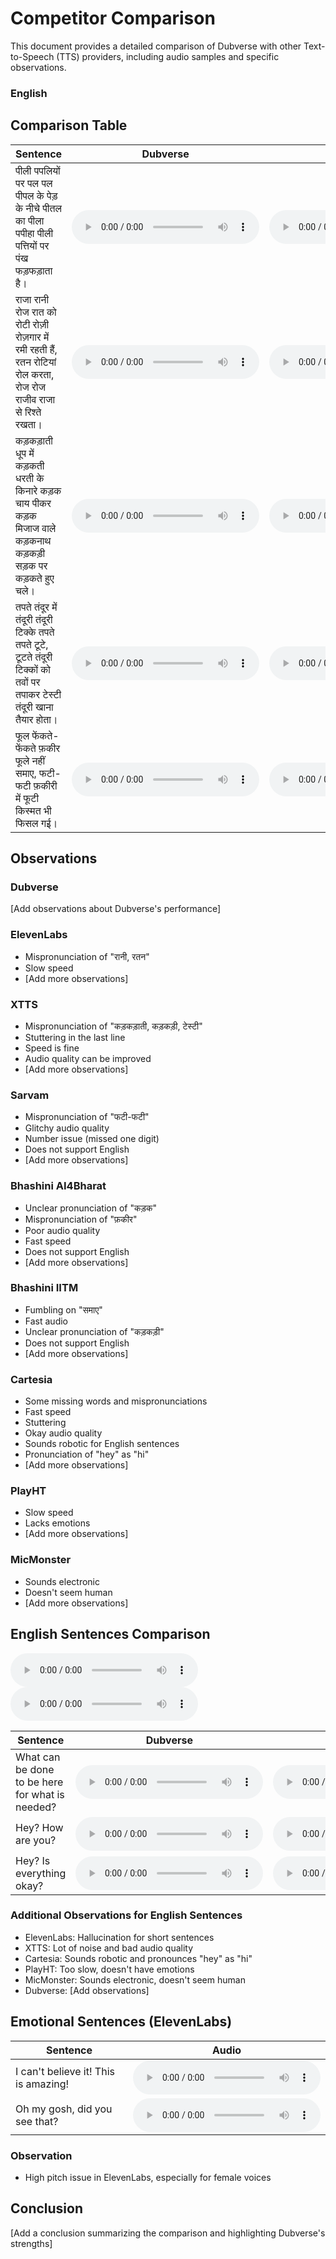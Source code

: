 # Competitor Comparison

This document provides a detailed comparison of Dubverse with other Text-to-Speech (TTS) providers, including audio samples and specific observations.

### English

## Comparison Table

| Sentence | Dubverse | ElevenLabs | XTTS | Sarvam | Bhashini AI4Bharat | Bhashini IITM | Cartesia | PlayHT | MicMonster |
|----------|----------|------------|------|--------|-------------------|---------------|----------|--------|------------|
| पीली पपलियों पर पल पल पीपल के पेड़ के नीचे पीतल का पीला पपीहा पीली पत्तियों पर पंख फड़फड़ाता है। | <audio controls src="https://dubverse-webapp.s3.ap-south-1.amazonaws.com/speaker_comparison/shaan_sentence1_20241004055028.wav"></audio> | <audio controls src="https://dubverse-webapp.s3.ap-south-1.amazonaws.com/speaker_comparison/ElevenLabs_2024-09-28T10_28_12_Aakash Aryan - Conversational Voice_pvc_s36_sb75_se0_b_m2.wav"></audio> | <audio controls src="https://dubverse-webapp.s3.ap-south-1.amazonaws.com/speaker_comparison/output_audio (9).wav"></audio> | <audio controls src="https://dubverse-webapp.s3.ap-south-1.amazonaws.com/speaker_comparison/sarvam_samples_1.wav"></audio> | <audio controls src="https://dubverse-webapp.s3.ap-south-1.amazonaws.com/speaker_comparison/download.mp3"></audio> | <audio controls src="https://dubverse-webapp.s3.ap-south-1.amazonaws.com/speaker_comparison/download (5).mp3"></audio> | <audio controls src="https://dubverse-webapp.s3.ap-south-1.amazonaws.com/speaker_comparison/cartesia_audio_2024-10-04T00_19_36+05_30.wav"></audio> | <audio controls src="https://dubverse-webapp.s3.ap-south-1.amazonaws.com/speaker_comparison/1c25de8be40641f5b150aa60b8f4bd04.mp3"></audio> | <audio controls src="https://dubverse-webapp.s3.ap-south-1.amazonaws.com/speaker_comparison/hi-IN-MadhurNeural.mp3"></audio> |
| राजा रानी रोज रात को रोटी रोज़ी रोज़गार में रमी रहती हैं, रतन रोटियां रोल करता, रोज रोज राजीव राजा से रिश्ते रखता। | <audio controls src="https://dubverse-webapp.s3.ap-south-1.amazonaws.com/speaker_comparison/shaan_sentence2_20241004055114.wav"></audio> | <audio controls src="https://dubverse-webapp.s3.ap-south-1.amazonaws.com/speaker_comparison/ElevenLabs_2024-09-28T10_25_36_Aakash Aryan - Conversational Voice_pvc_s36_sb75_se0_b_m2.mp3"></audio> | <audio controls src="https://dubverse-webapp.s3.ap-south-1.amazonaws.com/speaker_comparison/output_audio (11).wav"></audio> | <audio controls src="https://dubverse-webapp.s3.ap-south-1.amazonaws.com/speaker_comparison/sarvam_samples_2.wav"></audio> | <audio controls src="https://dubverse-webapp.s3.ap-south-1.amazonaws.com/speaker_comparison/download (1).mp3"></audio> | <audio controls src="https://dubverse-webapp.s3.ap-south-1.amazonaws.com/speaker_comparison/download (6).mp3"></audio> | <audio controls src="https://dubverse-webapp.s3.ap-south-1.amazonaws.com/speaker_comparison/cartesia_audio_2024-10-04T00_19_53+05_30.wav"></audio> | <audio controls src="https://dubverse-webapp.s3.ap-south-1.amazonaws.com/speaker_comparison/93bdb7b187724cbdadb9eb39d883c8cb.mp3"></audio> | <audio controls src="https://dubverse-webapp.s3.ap-south-1.amazonaws.com/speaker_comparison/hi-IN-MadhurNeural (1).mp3"></audio> |
| कड़कड़ाती धूप में कड़कती धरती के किनारे कड़क चाय पीकर कड़क मिजाज वाले कड़कनाथ कड़कड़ी सड़क पर कड़कते हुए चले। | <audio controls src="https://dubverse-webapp.s3.ap-south-1.amazonaws.com/speaker_comparison/shaan_sentence3_20241004055208.wav"></audio> | <audio controls src="https://dubverse-webapp.s3.ap-south-1.amazonaws.com/speaker_comparison/ElevenLabs_2024-09-28T10_26_20_Aakash Aryan - Conversational Voice_pvc_s36_sb75_se0_b_m2.mp3"></audio> | <audio controls src="https://dubverse-webapp.s3.ap-south-1.amazonaws.com/speaker_comparison/output_audio (13).wav"></audio> | <audio controls src="https://dubverse-webapp.s3.ap-south-1.amazonaws.com/speaker_comparison/sarvam_samples_3.wav"></audio> | <audio controls src="https://dubverse-webapp.s3.ap-south-1.amazonaws.com/speaker_comparison/download (2).mp3"></audio> | <audio controls src="https://dubverse-webapp.s3.ap-south-1.amazonaws.com/speaker_comparison/download (7).mp3"></audio> | <audio controls src="https://dubverse-webapp.s3.ap-south-1.amazonaws.com/speaker_comparison/cartesia_audio_2024-10-04T00_20_25+05_30.wav"></audio> | <audio controls src="https://dubverse-webapp.s3.ap-south-1.amazonaws.com/speaker_comparison/4d787836a45a40ec8d8b85f6effb233f.mp3"></audio> | <audio controls src="https://dubverse-webapp.s3.ap-south-1.amazonaws.com/speaker_comparison/hi-IN-MadhurNeural (2).mp3"></audio> |
| तपते तंदूर में तंदूरी तंदूरी टिक्के तपते तपते टूटे, टूटते तंदूरी टिक्कों को तवों पर तपाकर टेस्टी तंदूरी खाना तैयार होता। | <audio controls src="https://dubverse-webapp.s3.ap-south-1.amazonaws.com/speaker_comparison/shaan_sentence4_20241004055300.wav"></audio> | <audio controls src="https://dubverse-webapp.s3.ap-south-1.amazonaws.com/speaker_comparison/ElevenLabs_2024-09-28T10_28_08_Aakash Aryan - Conversational Voice_pvc_s36_sb75_se0_b_m2.mp3"></audio> | <audio controls src="https://dubverse-webapp.s3.ap-south-1.amazonaws.com/speaker_comparison/output_audio (12).wav"></audio> | <audio controls src="https://dubverse-webapp.s3.ap-south-1.amazonaws.com/speaker_comparison/sarvam_samples_4.wav"></audio> | <audio controls src="https://dubverse-webapp.s3.ap-south-1.amazonaws.com/speaker_comparison/download (3).mp3"></audio> | <audio controls src="https://dubverse-webapp.s3.ap-south-1.amazonaws.com/speaker_comparison/download (8).mp3"></audio> | <audio controls src="https://dubverse-webapp.s3.ap-south-1.amazonaws.com/speaker_comparison/cartesia_audio_2024-10-04T00_20_42+05_30.wav"></audio> | <audio controls src="https://dubverse-webapp.s3.ap-south-1.amazonaws.com/speaker_comparison/5014e441f67640b5bacf7efa087bdbec.mp3"></audio> | <audio controls src="https://dubverse-webapp.s3.ap-south-1.amazonaws.com/speaker_comparison/hi-IN-MadhurNeural (3).mp3"></audio> |
| फूल फेंकते-फेंकते फ़कीर फूले नहीं समाए, फटी-फटी फ़कीरी में फूटी किस्मत भी फिसल गई। | <audio controls src="https://dubverse-webapp.s3.ap-south-1.amazonaws.com/speaker_comparison/shaan_sentence5_20241004055355.wav"></audio> | <audio controls src="https://dubverse-webapp.s3.ap-south-1.amazonaws.com/speaker_comparison/ElevenLabs_2024-10-04T06_05_36_Aakash Aryan - Conversational Voice_pvc_s36_sb75_se0_b_m2.mp3"></audio> | <audio controls src="https://dubverse-webapp.s3.ap-south-1.amazonaws.com/speaker_comparison/output_audio (14).wav"></audio> | <audio controls src="https://dubverse-webapp.s3.ap-south-1.amazonaws.com/speaker_comparison/sarvam_samples_5.wav"></audio> | <audio controls src="https://dubverse-webapp.s3.ap-south-1.amazonaws.com/speaker_comparison/download (4).mp3"></audio> | <audio controls src="https://dubverse-webapp.s3.ap-south-1.amazonaws.com/speaker_comparison/download (9).mp3"></audio> | <audio controls src="https://dubverse-webapp.s3.ap-south-1.amazonaws.com/speaker_comparison/cartesia_audio_2024-10-04T00_21_23+05_30.wav"></audio> | <audio controls src="https://dubverse-webapp.s3.ap-south-1.amazonaws.com/speaker_comparison/3907e1ee71d14adc889a0fdb0dc790bf.mp3"></audio> | <audio controls src="https://dubverse-webapp.s3.ap-south-1.amazonaws.com/speaker_comparison/hi-IN-MadhurNeural (4).mp3"></audio> |

## Observations

### Dubverse
[Add observations about Dubverse's performance]

### ElevenLabs
- Mispronunciation of "रानी, रतन"
- Slow speed
- [Add more observations]

### XTTS
- Mispronunciation of "कड़कड़ाती, कड़कड़ी, टेस्टी"
- Stuttering in the last line
- Speed is fine
- Audio quality can be improved
- [Add more observations]

### Sarvam
- Mispronunciation of "फटी-फटी"
- Glitchy audio quality
- Number issue (missed one digit)
- Does not support English
- [Add more observations]

### Bhashini AI4Bharat
- Unclear pronunciation of "कड़क"
- Mispronunciation of "फ़कीर"
- Poor audio quality
- Fast speed
- Does not support English
- [Add more observations]

### Bhashini IITM
- Fumbling on "समाए"
- Fast audio
- Unclear pronunciation of "कड़कड़ी"
- Does not support English
- [Add more observations]

### Cartesia
- Some missing words and mispronunciations
- Fast speed
- Stuttering
- Okay audio quality
- Sounds robotic for English sentences
- Pronunciation of "hey" as "hi"
- [Add more observations]

### PlayHT
- Slow speed
- Lacks emotions
- [Add more observations]

### MicMonster
- Sounds electronic
- Doesn't seem human
- [Add more observations]

## English Sentences Comparison

<audio controls>
  <source src="https://s3-ap-south-1.amazonaws.com/dubverse-webapp/speakers_static/English/azure_tts_Jenny.wav" type="audio/mpeg" />
  Your browser does not support the audio element.
</audio>

<audio controls>
  <source src="https://dubverse-webapp.s3.ap-south-1.amazonaws.com/speaker_comparison/ElevenLabs_2024-10-07T10_16_20_Charlotte_pre_s50_sb75_se0_b_m2.mp3" type="audio/mpeg" />
  Your browser does not support the audio element.
</audio>

| Sentence | Dubverse | ElevenLabs | XTTS | Cartesia | PlayHT | MicMonster |
|----------|----------|------------|------|----------|--------|------------|
| What can be done to be here for what is needed? | <audio controls src="https://dubverse-webapp.s3.ap-south-1.amazonaws.com/speaker_comparison/English-What can be.wav"></audio> | <audio controls src="https://dubverse-webapp.s3.ap-south-1.amazonaws.com/speaker_comparison/ElevenLabs_2024-10-07T07_13_23_Bill_pre_s50_sb75_se0_b_m2.mp3"></audio> | <audio controls src="https://dubverse-webapp.s3.ap-south-1.amazonaws.com/speaker_comparison/_tmp_gradio_1c4f9c9e8ccb98caf234ca3126734d18854f555a_output.wav"></audio> | <audio controls src="https://dubverse-webapp.s3.ap-south-1.amazonaws.com/speaker_comparison/cartesia_audio_2024-10-07T13_18_59+05_30.wav"></audio> | <audio controls src="https://dubverse-webapp.s3.ap-south-1.amazonaws.com/speaker_comparison/7a142041f86749e0a02d33337bc9a7b6.mp3"></audio> | <audio controls src="https://dubverse-webapp.s3.ap-south-1.amazonaws.com/speaker_comparison/en-US-AndrewNeural.mp3"></audio> |
| Hey? How are you? | <audio controls src="https://dubverse-webapp.s3.ap-south-1.amazonaws.com/speaker_comparison/English-What can be (1).wav"></audio> | <audio controls src="https://dubverse-webapp.s3.ap-south-1.amazonaws.com/speaker_comparison/ElevenLabs_2024-10-07T07_14_19_Bill_pre_s50_sb75_se0_b_m2.mp3"></audio> | <audio controls src="https://dubverse-webapp.s3.ap-south-1.amazonaws.com/speaker_comparison/_tmp_gradio_333923bc6b1cbe4eba43d814d1db0df20fd31105_output.wav"></audio> | <audio controls src="https://dubverse-webapp.s3.ap-south-1.amazonaws.com/speaker_comparison/cartesia_audio_2024-10-07T13_19_19+05_30.wav"></audio> | <audio controls src="https://dubverse-webapp.s3.ap-south-1.amazonaws.com/speaker_comparison/1efb59bf753a461991c664e4faacb458.mp3"></audio> | <audio controls src="https://dubverse-webapp.s3.ap-south-1.amazonaws.com/speaker_comparison/en-US-AndrewNeural (1).mp3"></audio> |
| Hey? Is everything okay? | <audio controls src="https://dubverse-webapp.s3.ap-south-1.amazonaws.com/speaker_comparison/English-What can be (2).wav"></audio> | <audio controls src="https://dubverse-webapp.s3.ap-south-1.amazonaws.com/speaker_comparison/ElevenLabs_2024-10-07T07_15_04_Bill_pre_s50_sb75_se0_b_m2.mp3"></audio> | <audio controls src="https://dubverse-webapp.s3.ap-south-1.amazonaws.com/speaker_comparison/_tmp_gradio_d94f1617a027dec9ffe59dca82f50878e738a038_output.wav"></audio> | <audio controls src="https://dubverse-webapp.s3.ap-south-1.amazonaws.com/speaker_comparison/cartesia_audio_2024-10-07T13_19_39+05_30.wav"></audio> | <audio controls src="https://dubverse-webapp.s3.ap-south-1.amazonaws.com/speaker_comparison/dd8e06484f834b2a8887e91d23d45e05.mp3"></audio> | <audio controls src="https://dubverse-webapp.s3.ap-south-1.amazonaws.com/speaker_comparison/en-US-AndrewNeural (2).mp3"></audio> |

### Additional Observations for English Sentences
- ElevenLabs: Hallucination for short sentences
- XTTS: Lot of noise and bad audio quality
- Cartesia: Sounds robotic and pronounces "hey" as "hi"
- PlayHT: Too slow, doesn't have emotions
- MicMonster: Sounds electronic, doesn't seem human
- Dubverse: [Add observations]

## Emotional Sentences (ElevenLabs)

| Sentence | Audio |
|----------|-------|
| I can't believe it! This is amazing! | <audio controls src="https://dubverse-webapp.s3.ap-south-1.amazonaws.com/speaker_comparison/ElevenLabs_2024-10-07T10_16_20_Charlotte_pre_s50_sb75_se0_b_m2.mp3"></audio> |
| Oh my gosh, did you see that? | <audio controls src="https://dubverse-webapp.s3.ap-south-1.amazonaws.com/speaker_comparison/ElevenLabs_2024-10-07T10_16_20_Charlotte_pre_s50_sb75_se0_b_m2 (1).mp3"></audio> |

### Observation
- High pitch issue in ElevenLabs, especially for female voices

## Conclusion

[Add a conclusion summarizing the comparison and highlighting Dubverse's strengths]